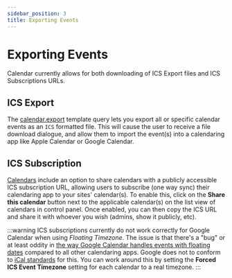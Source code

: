 ```yaml
---
sidebar_position: 3
title: Exporting Events
---
```


# Exporting Events

Calendar currently allows for both downloading of ICS Export files and ICS Subscriptions URLs.

## ICS Export

The [calendar.export](../templates/queries/export.mdx) template query lets you export all or specific calendar events as an `ICS` formatted file. This will cause the user to receive a file download dialogue, and allow them to import the event(s) into a calendaring app like Apple Calendar or Google Calendar.

## ICS Subscription

[Calendars](./index.mdx) include an option to share calendars with a publicly accessible ICS subscription URL, allowing users to subscribe (one way sync) their calendaring app to your sites' calendar(s). To enable this, click on the **Share this calendar** button next to the applicable calendar(s) on the list view of calendars in control panel. Once enabled, you can then copy the ICS URL and share it with whoever you wish (admins, show it publicly, etc).

:::warning
ICS subscriptions currently do not work correctly for Google Calendar when using _Floating Timezone_. The issue is that there's a "bug" or at least oddity in [the way Google Calendar handles events with floating dates](https://productforums.google.com/forum/#!topic/calendar/Xjxs5UjhsXI) compared to all other calendaring apps. Google does not to conform to [iCal standards](https://tools.ietf.org/html/rfc5545#section-3.3.5) for this. You can work around this by setting the **Forced ICS Event Timezone** setting for each calendar to a real timezone.
:::

